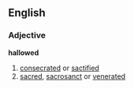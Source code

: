 ==English==

===Adjective===
'''hallowed'''
# [[consecrated]] or [[sactified]]
# [[sacred]], [[sacrosanct]] or [[venerated]]
